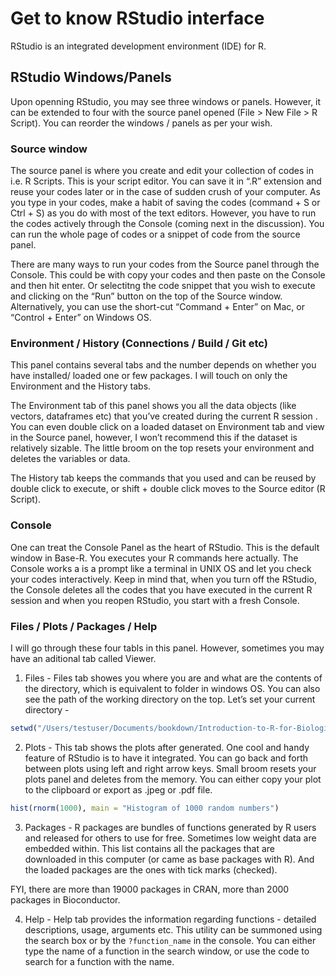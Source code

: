 # Get to know RStudio interface

RStudio is an integrated development environment (IDE) for R.

## RStudio Windows/Panels

Upon openning RStudio, you may see three windows or panels. However, it can be extended to four with the source panel opened (File > New File > R Script). You can reorder the windows / panels as per your wish.

### Source window

The source panel is where you create and edit your collection of codes in i.e. R Scripts. This is your script editor. You can save it in ".R" extension and reuse your codes later or in the case of sudden crush of your computer. As you type in your codes, make a habit of saving the codes (command + S or Ctrl + S) as you do with most of the text editors. However, you have to run the codes actively through the Console (coming next in the discussion). You can run the whole page of codes or a snippet of code from the source panel.

There are many ways to run your codes from the Source panel through the Console. This could be with copy your codes and then paste on the Console and then hit enter. Or selectitng the code snippet that you wish to execute and clicking on the “Run” button on the top of the Source window. Alternatively, you can use the short-cut “Command + Enter” on Mac, or “Control + Enter” on Windows OS.

### Environment / History (Connections / Build / Git etc)

This panel contains several tabs and the number depends on whether you have installed/ loaded one or few packages. I will touch on only the Environment and the History tabs.

The Environment tab of this panel shows you all the data objects (like vectors, dataframes etc) that you’ve created during the current R session . You can even double click on a loaded dataset on Environment tab and view in the Source panel, however, I won't recommend this if the dataset is relatively sizable. The little broom on the top resets your environment and deletes the variables or data.

The History tab keeps the commands that you used and can be reused by double click to execute, or shift + double click moves to the Source editor (R Script).

### Console

One can treat the Console Panel as the heart of RStudio. This is the default window in Base-R. You executes your R commands here actually.  The Console works a is a prompt like a terminal in UNIX OS and let you check your codes interactively. Keep in mind that, when you turn off the RStudio, the Console deletes all the codes that you have executed in the current R session and when you reopen RStudio, you start with a fresh Console. 


### Files / Plots / Packages / Help

I will go through these four tabls in this panel. However, sometimes you may have an aditional tab called Viewer.

1. Files - Files tab showes you where you are and what are the contents of the directory, which is equivalent to folder in windows OS. You can also see the path of the working directory on the top. Let's set your current directory -

```r
setwd("/Users/testuser/Documents/bookdown/Introduction-to-R-for-Biologists/")
```

2. Plots - This tab shows the plots after generated. One cool and handy feature of RStudio is to have it integrated. You can go back and forth between plots using left and right arrow keys. Small broom resets your plots panel and deletes from the memory. You can either copy your plot to the clipboard or export as .jpeg or .pdf file. 

```r
hist(rnorm(1000), main = "Histogram of 1000 random numbers")
```



3. Packages - R packages are bundles of functions generated by R users and released for others to use for free. Sometimes low weight data are embedded within. This list contains all the packages that are downloaded in this computer (or came as base packages with R). And the loaded packages are the ones with tick marks (checked).

FYI, there are more than 19000 packages in CRAN, more than 2000 packages in Bioconductor.


4. Help - Help tab provides the information regarding functions - detailed descriptions, usage, arguments etc. This utility can be summoned using the search box or by the `?function_name` in the console. You can either type the name of a function in the search window, or use the code to search for a function with the name.

